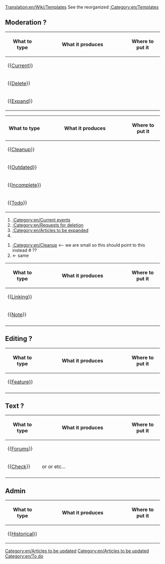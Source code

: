 [[Translation:en/Wiki/Templates]]
See the reorganized [[:Category:en/Templates]] 


==Moderation ?==
{| border=1 cellspacing=0 cellpadding=3 
!width=80| What to type 
!width=55%| What it produces 
!Where to put it
|-
|{{[[Template:en/Current|Current]]}}
|
|
|-
|{{[[Template:en/Delete|Delete]]}}
|
|
|-
|{{[[Template:en/Expand|Expand]]}}
|
|
|}


{| border=1 cellspacing=0 cellpadding=3 
!width=80| What to type 
!width=55%| What it produces 
!Where to put it
|-
| {{[[Template:en/Cleanup|Cleanup]]}}
|
|
|-
| {{[[Template:en/Outdated|Outdated]]}}
| 
|
|-
| {{[[Template:en/Incomplete|Incomplete]]}}
| {{en/Incomplete}}
|
|-
| {{[[Template:en/Todo|Todo]]}}
| 
|
|}


#[[:Category:en/Current events]]
#[[:Category:en/Requests for deletion]]
#[[:Category:en/Articles to be expanded]]
#[[Category:en/Articles to be updated]]

#[[:Category:en/Cleanup]]   <-- we are small so this should point to this instead #[[Category:en/Articles to be updated]] ??
#[[Category:en/To do]]      <- same 

{| border=1 cellspacing=0 cellpadding=3 
!width=80| What to type 
!width=55%| What it produces 
!Where to put it
|-
|{{[[Template:en/Linking|Linking]]}}
|{{en/Linking}}
|
|-
|{{[[Template:en/Note|Note]]}}
|{{en/Note|some text here}}
|
|-
|
|
|
|}







==Editing ?==
{| border=1 cellspacing=0 cellpadding=3 
!width=80| What to type 
!width=55%| What it produces 
!Where to put it
|-
|{{[[Template:en/Feature|Feature]]}}
|{{en/Feature|1.0}}
|
|-
|
|
|
|}


==Text ?==
{| border=1 cellspacing=0 cellpadding=3 
!width=80| What to type 
!width=55%| What it produces 
!Where to put it
|-
|{{[[Template:en/Forums|Forums]]}}
| {{en/Forums|11|11}} 
|
|-
|{{[[Template:en/Check|Check]]}}
|{{en/Check|Yes|Green|20px}} or {{en/Check|No|Red|20px}} or {{en/Check|No|Black|20px}} etc...
|
|-
|
|
|
|}



==Admin==
{| border=1 cellspacing=0 cellpadding=3 
!width=80| What to type 
!width=55%| What it produces 
!Where to put it
|-
| {{[[Template:en/Historical|Historical]]}}
| {{en/Historical}}
|
|}